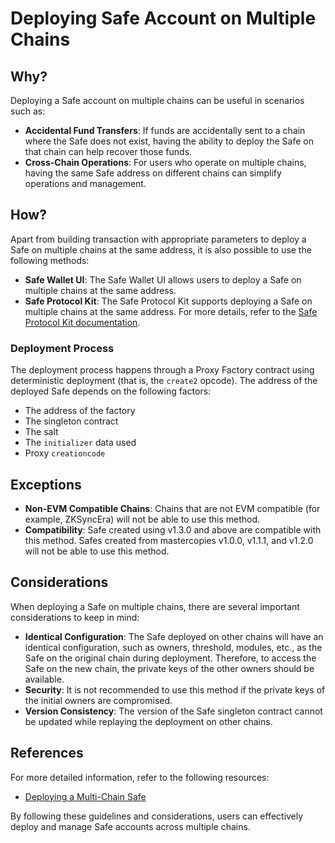 # Deploying Safe Account on Multiple Chains

## Why?

Deploying a Safe account on multiple chains can be useful in scenarios such as:

- **Accidental Fund Transfers**: If funds are accidentally sent to a chain where the Safe does not exist, having the ability to deploy the Safe on that chain can help recover those funds.
- **Cross-Chain Operations**: For users who operate on multiple chains, having the same Safe address on different chains can simplify operations and management.

## How?

Apart from building transaction with appropriate parameters to deploy a Safe on multiple chains at the same address, it is also possible to use the following methods:

- **Safe Wallet UI**: The Safe Wallet UI allows users to deploy a Safe on multiple chains at the same address.
- **Safe Protocol Kit**: The Safe Protocol Kit supports deploying a Safe on multiple chains at the same address. For more details, refer to the [Safe Protocol Kit documentation](https://docs.safe.global/sdk/protocol-kit/guides/multichain-safe-deployment).

### Deployment Process

The deployment process happens through a Proxy Factory contract using deterministic deployment (that is, the `create2` opcode). The address of the deployed Safe depends on the following factors:

- The address of the factory
- The singleton contract
- The salt
- The `initializer` data used
- Proxy `creationcode`

## Exceptions

- **Non-EVM Compatible Chains**: Chains that are not EVM compatible (for example, ZKSyncEra) will not be able to use this method.
- **Compatibility**: Safe created using v1.3.0 and above are compatible with this method. Safes created from mastercopies v1.0.0, v1.1.1, and v1.2.0 will not be able to use this method.

## Considerations

When deploying a Safe on multiple chains, there are several important considerations to keep in mind:

- **Identical Configuration**: The Safe deployed on other chains will have an identical configuration, such as owners, threshold, modules, etc., as the Safe on the original chain during deployment. Therefore, to access the Safe on the new chain, the private keys of the other owners should be available.
- **Security**: It is not recommended to use this method if the private keys of the initial owners are compromised.
- **Version Consistency**: The version of the Safe singleton contract cannot be updated while replaying the deployment on other chains.

## References

For more detailed information, refer to the following resources:

- [Deploying a Multi-Chain Safe](https://help.safe.global/en/articles/222612-deploying-a-multi-chain-safe)

By following these guidelines and considerations, users can effectively deploy and manage Safe accounts across multiple chains.